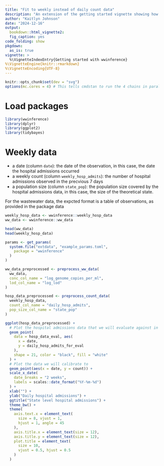 ```yaml
---
title: "Fit to weekly instead of daily count data"
description: "An extension of the getting started vignette showing how to fit to a weekly count dataset"
author: "Kaitlyn Johnson"
date: "2024-12-16"
output:
  bookdown::html_vignette2:
  fig_caption: yes
code_folding: show
pkgdown:
  as_is: true
vignette: >
  %\VignetteIndexEntry{Getting started with wwinference}
%\VignetteEngine{knitr::rmarkdown}
%\VignetteEncoding{UTF-8}
---
```


```r
knitr::opts_chunk$set(dev = "svg")
options(mc.cores = 4) # This tells cmdstan to run the 4 chains in parallel
```


# Load packages
```r
library(wwinference)
library(dplyr)
library(ggplot2)
library(tidybayes)
```

# Weekly data

- a date (column `date`): the date of the observation, in this case, the date
the hospital admissions occurred
- a weekly count (column `weekly_hosp_admits`): the number of hospital admissions
observed in the precvious 7 days
- a population size (column `state_pop`): the population size covered
by the hospital admissions data, in this case, the size of the theoretical state.


For the wastewater data, the expcted format is a table of observations, as
provided in the package data


```r
weekly_hosp_data <- wwinference::weekly_hosp_data
ww_data <- wwinference::ww_data

head(ww_data)
head(weekly_hosp_data)
```

```r
params <- get_params(
  system.file("extdata", "example_params.toml",
    package = "wwinference"
  )
)
```

```r
ww_data_preprocessed <- preprocess_ww_data(
  ww_data,
  conc_col_name = "log_genome_copies_per_ml",
  lod_col_name = "log_lod"
)
```

```r
hosp_data_preprocessed <- preprocess_count_data(
  weekly_hosp_data,
  count_col_name = "daily_hosp_admits",
  pop_size_col_name = "state_pop"
)
```

```r
ggplot(hosp_data_preprocessed) +
  # Plot the hospital admissions data that we will evaluate against in white
  geom_point(
    data = hosp_data_eval, aes(
      x = date,
      y = daily_hosp_admits_for_eval
    ),
    shape = 21, color = "black", fill = "white"
  ) +
  # Plot the data we will calibrate to
  geom_point(aes(x = date, y = count)) +
  scale_x_date(
    date_breaks = "2 weeks",
    labels = scales::date_format("%Y-%m-%d")
  ) +
  xlab("") +
  ylab("Daily hospital admissions") +
  ggtitle("State level hospital admissions") +
  theme_bw() +
  theme(
    axis.text.x = element_text(
      size = 8, vjust = 1,
      hjust = 1, angle = 45
    ),
    axis.title.x = element_text(size = 12),
    axis.title.y = element_text(size = 12),
    plot.title = element_text(
      size = 10,
      vjust = 0.5, hjust = 0.5
    )
  )
```
